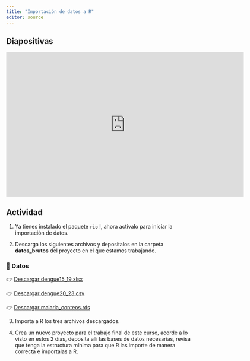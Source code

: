 ```yaml
---
title: "Importación de datos a R"
editor: source
---
```


## Diapositivas

::: {.embed}
<iframe src="https://docs.google.com/presentation/d/e/2PACX-1vQaXOFpY3EPMQA1xFKp-UZIdZU7g4877iZBl4n_Za-CLs0_aM7Od_NGlJeDfXUFNA/pubembed?start=true&loop=true&delayms=60000" frameborder="0" width="640" height="389" allowfullscreen="true" mozallowfullscreen="true" webkitallowfullscreen="true"></iframe>
::::


## Actividad

1. Ya tienes instalado el paquete `rio` !, ahora actívalo para iniciar la importación de datos.

2. Descarga los siguientes archivos y depositalos en la carpeta **datos_brutos** del proyecto en el que estamos trabajando.

:::{.callout-note}
### 🧾 Datos

👉 [Descargar dengue15_19.xlsx](dengue15_19.xlsx)

👉 [Descargar dengue20_23.csv](dengue20_23.csv)

👉 [Descargar malaria_conteos.rds](malaria_datos_conteo.rds)
:::

3. Importa a R los tres archivos descargados.

4. Crea un nuevo proyecto para el trabajo final de este curso, acorde a lo visto en estos 2 días, deposita allí las bases de datos necesarias, revisa que tenga la estructura mínima para que R las importe de manera correcta e importalas a R.



